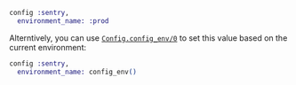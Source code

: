 ```elixir {filename:config/prod.exs}
config :sentry,
  environment_name: :prod
```

Alterntively, you can use [`Config.config_env/0`](https://hexdocs.pm/elixir/Config.html#config_env/0) to set this value based on the current environment:

```elixir {filename:config/config.exs}
config :sentry,
  environment_name: config_env()
```
